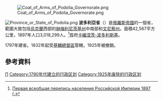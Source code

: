 [[File:Coat_of_Arms_of_Podolia_Governorate.png|right]]

[[File:Province_or_State_of_Podolia.png|thumb]]
'''波多利亞省'''（{{lang|ru|Подо́льская губе́рния}}）是[[俄羅斯帝國|俄羅斯帝國]]的一個省，範圍大致包括[[烏克蘭|烏克蘭]]西部的[[赫梅利尼茨基州|赫梅利尼茨基州]]中南部和[[文尼察州|文尼察州]]。面積42,567平方公里，1897年人口3,018,299人。<ref>[http://demoscope.ru/weekly/ssp/rus_lan_33.php?reg=61 Первая всеобщая перепись населения Российской Империи 1897 г.]</ref>首府[[卡緬涅茨-波多利斯基|卡緬涅茨-波多利斯基]]。

1797年建省。1832年起受[[基輔總督區|基輔總督區]]管轄。1925年被撤銷。

== 參考資料 ==
<div class="references-small">
<references />
</div>
{{ImpRussia}}

[[Category:基辅总督区辖省|П]]
[[Category:1790年代建立的行政区划|Category:1790年代建立的行政区划]]
[[Category:1925年废除的行政区划|Category:1925年废除的行政区划]]